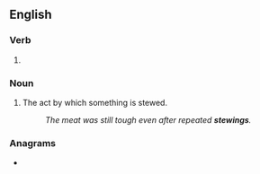 ==English==

===Verb===
{{head|en|present participle}}

# {{present participle of|stew|lang=en|nocat=1}}

===Noun===
{{en-noun}}

# The act by which something is stewed.
#: ''The meat was still tough even after repeated '''stewings'''.''

===Anagrams===
* {{anagrams|en|a=eginstw|Wingets|twinges|westing}}